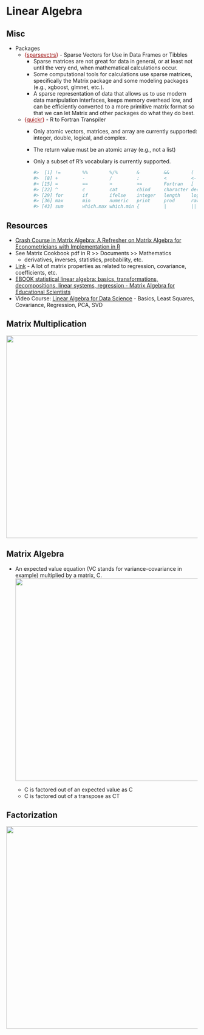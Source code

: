 # Linear Algebra {#sec-math-linalg .unnumbered}

## Misc {#sec-math-linalg-misc .unnumbered}

-   Packages
    -   [{]{style="color: #990000"}[sparsevctrs](https://r-lib.github.io/sparsevctrs/index.html){style="color: #990000"}[}]{style="color: #990000"} - Sparse Vectors for Use in Data Frames or Tibbles
        -   Sparse matrices are not great for data in general, or at least not until the very end, when mathematical calculations occur.
        -   Some computational tools for calculations use sparse matrices, specifically the Matrix package and some modeling packages (e.g., xgboost, glmnet, etc.).
        -   A sparse representation of data that allows us to use modern data manipulation interfaces, keeps memory overhead low, and can be efficiently converted to a more primitive matrix format so that we can let Matrix and other packages do what they do best.
    -   [{]{style="color: #990000"}[quickr](https://github.com/t-kalinowski/quickr){style="color: #990000"}[}]{style="color: #990000"} - R to Fortran Transpiler
        -   Only atomic vectors, matrices, and array are currently supported: [integer]{.arg-text}, [double]{.arg-text}, [logical]{.arg-text}, and [complex]{.arg-text}.

        -   The return value must be an atomic array (e.g., not a list)

        -   Only a subset of R’s vocabulary is currently supported.

            ``` r
            #>  [1] !=        %%        %/%       &         &&        (         *        
            #>  [8] +         -         /         :         <         <-        <=       
            #> [15] =         ==        >         >=        Fortran   [         [<-      
            #> [22] ^         c         cat       cbind     character declare   double   
            #> [29] for       if        ifelse    integer   length    logical   matrix   
            #> [36] max       min       numeric   print     prod      raw       seq      
            #> [43] sum       which.max which.min {         |         ||
            ```

## Resources {#sec-math-linalg-resc .unnumbered}

-   [Crash Course in Matrix Algebra: A Refresher on Matrix Algebra for Econometricians with Implementation in R](https://matrix.svenotto.com/)
-   See Matrix Cookbook pdf in R \>\> Documents \>\> Mathematics
    -   derivatives, inverses, statistics, probability, etc.
-   [Link](http://facweb.cs.depaul.edu/sjost/csc423/documents/matrix-form.htm) - A lot of matrix properties as related to regression, covariance, coefficients, etc.
-   [EBOOK statistical linear algebra: basics, transformations, decompositions, linear systems, regression - Matrix Algebra for Educational Scientists](https://zief0002.github.io/matrix-algebra/index.html)
-   Video Course: [Linear Algebra for Data Science](https://www.youtube.com/playlist?list=PLB3yPBd26tWyDNoUpEGVsyI-sygPLqYa1) - Basics, Least Squares, Covariance, Regression, PCA, SVD

## Matrix Multiplication {#sec-math-linalg-matmult .unnumbered}

![](./_resources/Linear_Algebra.resources/image.png){.lightbox width="532"}

## Matrix Algebra {#sec-math-linalg-matalg .unnumbered}

-   An expected value equation (VC stands for variance-covariance in example) multiplied by a matrix, C.\
    ![](./_resources/Linear_Algebra.resources/1-XO9-uivgoTrBx1l4JHRpGQ.png){.lightbox width="532"}

    -   C is factored out of an expected value as C
    -   C is factored out of a transpose as CT

## Factorization {#sec-math-linalg-fact .unnumbered}

![](./_resources/Linear_Algebra.resources/5-Factorizations.png){.lightbox width="532"}
